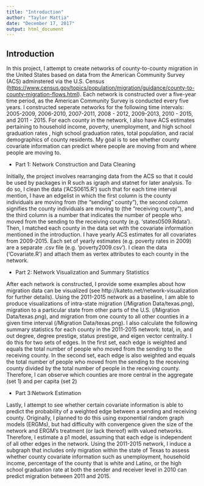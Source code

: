 ```yaml
---
title: "Introduction"
author: "Taylor Mattia"
date: "December 17, 2017"
output: html_document
---
```


## Introduction 


In this project, I attempt to create networks of county-to-county migration in the United States based on data from the American Community Survey (ACS) adminstered via the U.S. Census (<https://www.census.gov/topics/population/migration/guidance/county-to-county-migration-flows.html>).  Each network is constructed over a five-year time period, as the American Community Survey is conducted every five years. I constructed seperate networks for the following time intervals: 2005-2009, 2006-2010, 2007-2011, 2008 - 2012, 2009-2013, 2010 - 2015, and 2011 - 2015. For each county in the network, I also have ACS estimates pertaining to household income, poverty, unemployment, and high school graduation rates , high school graduation rates, total population, and racial demographics of county residents. My goal is to see whether county covariate information can predict where people are moving from and where people are moving to. 

* Part 1: Network Construction and Data Cleaning

Initially, the project involves rearranging data from the ACS so that it could be used by packages in R such as igraph and statnet for later analysis. To do so, I clean the data ('ACS0615.R') such that for each time interval mention, I have an edgelist in which the first column is the county individuals are moving from (the "sending" county"), the second column signifies the county individuals are moving to (the "receiving county"), and the third column is a number that indicates the number of people who moved from the sending to the receiving county (e.g. 'states0509.Rdata'). Then, I matched each county in the data set with the covariate information mentioned in the introduction. I have yearly ACS estimates for all covariates from 2009-2015. Each set of yearly estimates (e.g. poverty rates in 2009) are a separate .csv file (e.g. 'poverty2009.csv'). I clean the data ('Covariate.R') and attach them as vertex attributes to each county in the network.

* Part 2: Network Visualization and Summary Statistics

After each network is constructed, I provide some examples about how migration data can be visualized (see    http://kateto.net/network-visualization for further details). Using the 2011-2015 network as a baseline, I am able to produce visualizations of intra-state migration (/Migration Data/texas.png), migration to a particular state from other parts of the U.S. (/Migration Data/texas.png), and migration from one county to all other counties in a given time interval (/Migration Data/texas.png). I also calculate the following summary statistics for each county in the 2011-2015 network: total, in, and out degree, degree prestige, status prestige, and eigen vector centrality. I do this for two sets of edges. In the first set, each edge is weighted and equals the total number of people who moved from the sending to the receiving county. In the second set, each edge is also weighted and equals the total number of people who moved from the sending to the receiving county divided by the total number of people in the receiving county. Therefore, I can observe which counties are more central in the aggregate (set 1) and per capita (set 2)


* Part 3:Network Estimation 

Lastly, I attempt to see whether certain covariate information is able to predict the probability of a weighted edge between a sending and receiving county. Originally, I planned to do this using exponential random graph models (ERGMs), but had difficulty with convergence given the size of the network and ERGM's treatment (or lack thereof) with valued networks. Therefore, I estimate a p1 model, assuming that each edge is independent of all other edges in the network. Using the 2011-2015 network, I induce a subgraph that includes only migration within the state of Texas to assess whether county covariate information such as unemployment, household income, percentage of the county that is white and Latino, or the high school graduation rate at both the sender and receiver level in 2010 can predict migration between 2011 and 2015. 


